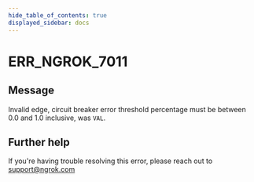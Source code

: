 ```yaml
---
hide_table_of_contents: true
displayed_sidebar: docs
---
```



# ERR_NGROK_7011

## Message

Invalid edge, circuit breaker error threshold percentage must be between 0.0 and 1.0 inclusive, was `VAL`.

<ErrorDetails error="err_ngrok_7011" />

## Further help

If you're having trouble resolving this error, please reach out to [support@ngrok.com](mailto:support@ngrok.com?subject=Help%20with%20ERR_NGROK_7011)
